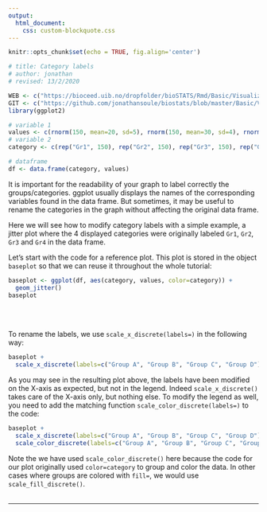 ```yaml
---
output:
  html_document:
    css: custom-blockquote.css
--- 
```


```r
knitr::opts_chunk$set(echo = TRUE, fig.align='center')

# title: Category labels
# author: jonathan
# revised: 13/2/2020 

WEB <- c("https://bioceed.uib.no/dropfolder/bioSTATS/Rmd/Basic/Visualizing/Essential/category-labels.html")
GIT <- c("https://github.com/jonathansoule/biostats/blob/master/Basic/Visualizing/Essential/category-labels.Rmd")
library(ggplot2)

# variable 1
values <- c(rnorm(150, mean=20, sd=5), rnorm(150, mean=30, sd=4), rnorm(150, mean=15, 3), rnorm(150, mean=40, sd=5)) 
# variable 2
category <- c(rep("Gr1", 150), rep("Gr2", 150), rep("Gr3", 150), rep("Gr4", 150))

# dataframe
df <- data.frame(category, values)
```
It is important for the readability of your graph to label correctly the groups/categories. ggplot usually displays the names of the corresponding variables found in the data frame. But sometimes, it may be useful to rename the categories in the graph without affecting the original data frame.

Here we will see how to modify category labels with a simple example, a jitter plot where the 4 displayed categories were originally labeled `Gr1`, `Gr2`, `Gr3` and `Gr4` in the data frame. 

Let’s start with the code for a reference plot. This plot is stored in the object `baseplot` so that we can reuse it throughout the whole tutorial:
```r
baseplot <- ggplot(df, aes(category, values, color=category)) +
  geom_jitter()
baseplot
```
<br/><br/>

To rename the labels, we use `scale_x_discrete(labels=)` in the following way:
```r
baseplot +
  scale_x_discrete(labels=c("Group A", "Group B", "Group C", "Group D"))
```

As you may see in the resulting plot above, the labels have been modified on the X-axis as expected, but not in the legend. Indeed `scale_x_discrete()` takes care of the X-axis only, but nothing else. To modify the legend as well, you need to add the matching function `scale_color_discrete(labels=)` to the code:
```r
baseplot +
  scale_x_discrete(labels=c("Group A", "Group B", "Group C", "Group D")) +
  scale_color_discrete(labels=c("Group A", "Group B", "Group C", "Group D"))
```


Note the we have used `scale_color_discrete()` here because the code for our plot originally used `color=category` to group and color the data. In other cases where groups are colored with `fill=`, we would use `scale_fill_discrete()`.
<br/><br/>


***
<!-- UNCOMMENT TO ACTIVATE
Get the Rmarkdown file corresponding to this page on [GitHub](`r GIT`){target="_blank"}.
-->
